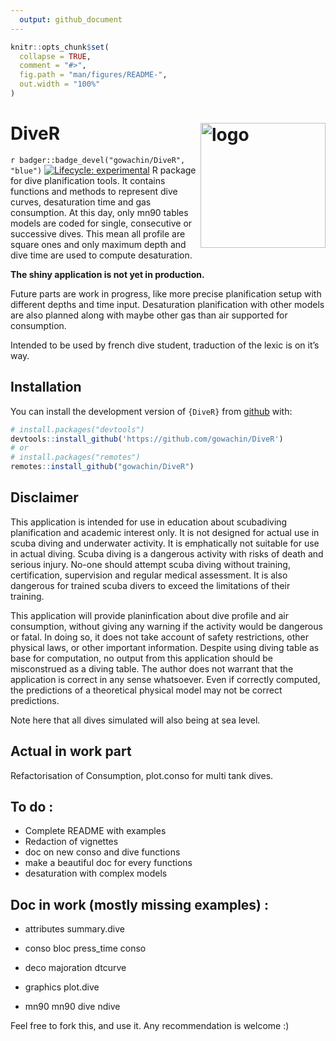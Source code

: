 ```yaml
---
  output: github_document
---
```

  
  <!-- README.md is generated from README.Rmd. Please edit that file -->
  
```r
knitr::opts_chunk$set(
  collapse = TRUE,
  comment = "#>",
  fig.path = "man/figures/README-",
  out.width = "100%"
)
```

# DiveR <img src="https://raw.githubusercontent.com/gowachin/DiveR/master/inst/images/DiveR_hex.png" alt="logo" align="right" height=200px/>

<!-- badges: start -->
  <!-- [![R build status](https://github.com/gowachin/DiveR/workflows/R-CMD-check/badge.svg)](https://github.com/gowachin/DiveR/actions) -->
`r badger::badge_devel("gowachin/DiveR", "blue")`
[![Lifecycle: experimental](https://img.shields.io/badge/lifecycle-experimental-orange.svg)](https://www.tidyverse.org/lifecycle/#experimental)
<!-- badges: end -->
R package for dive planification tools. It contains functions and methods to represent dive curves, desaturation time and gas consumption. At this day, only mn90 tables models are coded for single, consecutive or successive dives. This mean all profile are square ones and only maximum depth and dive time are used to compute desaturation.

**The shiny application is not yet in production.**

Future parts are work in progress, like more precise planification setup with different depths and time input. Desaturation planification with other models are also planned along with maybe other gas than air supported for consumption.

Intended to be used by french dive student, traduction of the lexic is on it's way.

## Installation

You can install the development version of `{DiveR}` from [github](https://github.com/gowachin/DiveR) with:

``` r
# install.packages("devtools")
devtools::install_github('https://github.com/gowachin/DiveR')
# or 
# install.packages("remotes")
remotes::install_github("gowachin/DiveR")
```
<!--
## Usage

### Planning a single dive

Apart from default/advanced settings, a dive can be resumed by it's maximum depth and duration. For example, here is the default dive for this pacakge, a maximum depth at 20 meters for 40 minutes. Note here that despite going underwater at an altitude of -20, we use positive numeric values.

dive(20,40)

### Planning a second dive

A second dive depends heavily on the first one as the desaturation is not perfect and residual azote will impact the second saturation. 

You'll still need to render `README.Rmd` regularly, to keep `README.md` up-to-date. `devtools::build_readme()` is handy for this. You could also use GitHub Actions to re-render `README.Rmd` every time you push. An example workflow can be found here: <https://github.com/r-lib/actions/tree/master/examples>. -->

## Disclaimer 
This application is intended for use in education about scubadiving planification and academic interest only. It is not designed for actual use in scuba diving and underwater activity. It is emphatically not suitable for use in actual diving. Scuba diving is a dangerous activity with risks of death and serious injury. No-one should attempt scuba diving without training, certification, supervision and regular medical assessment. It is also dangerous for trained scuba divers to exceed the limitations of their training. 

This application will provide planinfication about dive profile and air consumption, without giving any warning if the activity would be dangerous or fatal. In doing so, it does not take account of safety restrictions, other physical laws, or other important information. 
Despite using diving table as base for computation, no output from this application should be misconstrued as a diving table. The author does not warrant that the application is correct in any sense whatsoever. Even if correctly computed, the predictions of a theoretical physical model may not be correct predictions.

Note here that all dives simulated will also being at sea level.

## Actual in work part

Refactorisation of Consumption, plot.conso for multi tank dives.

## To do : 

- Complete README with examples
- Redaction of vignettes
- doc on new conso and dive functions
- make a beautiful doc for every functions
- desaturation with complex models

## Doc in work (mostly missing examples) :

- attributes
summary.dive

- conso
bloc
press_time
conso

- deco
majoration
dtcurve

- graphics
plot.dive

- mn90
mn90
dive
ndive

Feel free to fork this, and use it. Any recommendation is welcome :) 